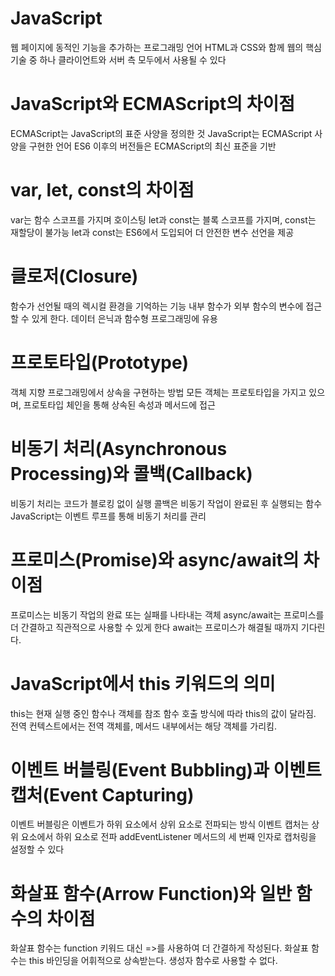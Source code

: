 # JavaScript
웹 페이지에 동적인 기능을 추가하는 프로그래밍 언어
HTML과 CSS와 함께 웹의 핵심 기술 중 하나
클라이언트와 서버 측 모두에서 사용될 수 있다

# JavaScript와 ECMAScript의 차이점
ECMAScript는 JavaScript의 표준 사양을 정의한 것
JavaScript는 ECMAScript 사양을 구현한 언어
ES6 이후의 버전들은 ECMAScript의 최신 표준을 기반

# var, let, const의 차이점
var는 함수 스코프를 가지며 호이스팅
let과 const는 블록 스코프를 가지며, const는 재할당이 불가능
let과 const는 ES6에서 도입되어 더 안전한 변수 선언을 제공

# 클로저(Closure)
함수가 선언될 때의 렉시컬 환경을 기억하는 기능
내부 함수가 외부 함수의 변수에 접근할 수 있게 한다.
데이터 은닉과 함수형 프로그래밍에 유용

# 프로토타입(Prototype)
객체 지향 프로그래밍에서 상속을 구현하는 방법
모든 객체는 프로토타입을 가지고 있으며, 프로토타입 체인을 통해 상속된 속성과 메서드에 접근

# 비동기 처리(Asynchronous Processing)와 콜백(Callback)
비동기 처리는 코드가 블로킹 없이 실행
콜백은 비동기 작업이 완료된 후 실행되는 함수
JavaScript는 이벤트 루프를 통해 비동기 처리를 관리

# 프로미스(Promise)와 async/await의 차이점
프로미스는 비동기 작업의 완료 또는 실패를 나타내는 객체
async/await는 프로미스를 더 간결하고 직관적으로 사용할 수 있게 한다
await는 프로미스가 해결될 때까지 기다린다.

# JavaScript에서 this 키워드의 의미
this는 현재 실행 중인 함수나 객체를 참조 
함수 호출 방식에 따라 this의 값이 달라짐. 
전역 컨텍스트에서는 전역 객체를, 메서드 내부에서는 해당 객체를 가리킴.

# 이벤트 버블링(Event Bubbling)과 이벤트 캡처(Event Capturing)
이벤트 버블링은 이벤트가 하위 요소에서 상위 요소로 전파되는 방식 
이벤트 캡처는 상위 요소에서 하위 요소로 전파 
addEventListener 메서드의 세 번째 인자로 캡처링을 설정할 수 있다

# 화살표 함수(Arrow Function)와 일반 함수의 차이점
화살표 함수는 function 키워드 대신 =>를 사용하여 더 간결하게 작성된다. 
화살표 함수는 this 바인딩을 어휘적으로 상속받는다. 
생성자 함수로 사용할 수 없다.
